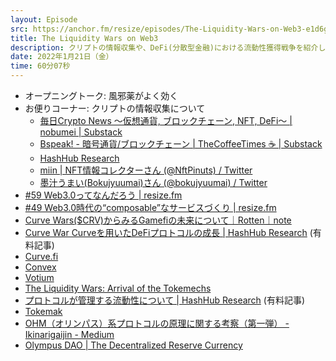 ```yaml
---
layout: Episode
src: https://anchor.fm/resize/episodes/The-Liquidity-Wars-on-Web3-e1d6go8
title: The Liquidity Wars on Web3
description: クリプトの情報収集や、DeFi(分散型金融)における流動性獲得戦争を紹介しつつ、Web3サービスの特徴や面白さについて話しました。
date: 2022年1月21日（金）
time: 60分07秒
---
```


- オープニングトーク: 風邪薬がよく効く
- お便りコーナー: クリプトの情報収集について
    - [毎日Crypto News 〜仮想通貨, ブロックチェーン, NFT, DeFi〜 | nobumei | Substack](https://nobumei.substack.com/)
    - [Bspeak! - 暗号通貨/ブロックチェーン | TheCoffeeTimes ☕ | Substack](https://bspeak.substack.com/)
    - [HashHub Research](https://hashhub-research.com/)
    - [miin | NFT情報コレクターさん (@NftPinuts) / Twitter](https://twitter.com/NftPinuts)
    - [墨汁うまい(Bokujyuumai)さん (@bokujyuumai) / Twitter](https://twitter.com/bokujyuumai?ref_src=twsrc%5Egoogle%7Ctwcamp%5Eserp%7Ctwgr%5Eauthor)
- [#59 Web3.0ってなんだろう | resize.fm](https://resize.fm/ep/59-what-is-web3)
- [#49 Web3.0時代の“composable”なサービスづくり | resize.fm](https://resize.fm/ep/49-composable-services-in-web3)
- [Curve Wars($CRV)からみるGamefiの未来について｜Rotten｜note](https://note.com/rottenegg/n/n3b1515b7805e)
- [Curve War Curveを用いたDeFiプロトコルの成長 | HashHub Research](https://hashhub-research.com/articles/2021-12-29-about-curve-war) (有料記事)
- [Curve.fi](https://curve.fi/)
- [Convex](https://www.convexfinance.com/)
- [Votium](https://votium.app/)
- [The Liquidity Wars: Arrival of the Tokemechs](https://www.tokebase.org/the-liquidity-wars-arrival-of-the-tokemechs/)
- [プロトコルが管理する流動性について | HashHub Research](https://hashhub-research.com/articles/2021-11-02-about-protocol-owned-liquidity) (有料記事)
- [Tokemak](https://www.tokemak.xyz/)
- [OHM（オリンパス）系プロトコルの原理に関する考察（第一弾） - Ikinarigaijin - Medium](https://medium.com/@ikinarigaijin/ohm-%E3%82%AA%E3%83%AA%E3%83%B3%E3%83%91%E3%82%B9-%E7%B3%BB%E3%83%97%E3%83%AD%E3%83%88%E3%82%B3%E3%83%AB%E3%81%AE%E5%8E%9F%E7%90%86%E3%81%AB%E9%96%A2%E3%81%99%E3%82%8B%E8%80%83%E5%AF%9F-%E7%AC%AC%E4%B8%80%E5%BC%BE-c34cc2f7b4c5)
- [Olympus DAO | The Decentralized Reserve Currency](https://www.olympusdao.finance/)
